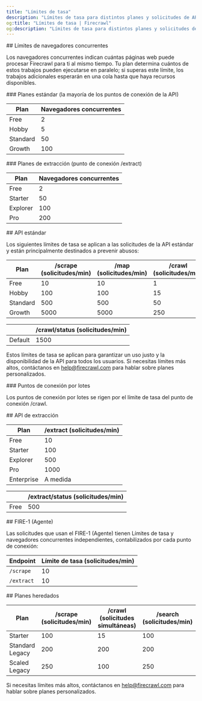 ```yaml
---
title: "Límites de tasa"
description: "Límites de tasa para distintos planes y solicitudes de API"
og:title: "Límites de tasa | Firecrawl"
og:description: "Límites de tasa para distintos planes y solicitudes de API"
---
```


<div id="concurrent-browser-limits">
  ## Límites de navegadores concurrentes
</div>

Los navegadores concurrentes indican cuántas páginas web puede procesar Firecrawl para ti al mismo tiempo.
Tu plan determina cuántos de estos trabajos pueden ejecutarse en paralelo; si superas este límite,
los trabajos adicionales esperarán en una cola hasta que haya recursos disponibles.

<div id="standard-plans-most-api-endpoints">
  ### Planes estándar (la mayoría de los puntos de conexión de la API)
</div>

| Plan       | Navegadores concurrentes |
|------------|---------------------------|
| Free       | 2                         |
| Hobby      | 5                         |
| Standard   | 50                        |
| Growth     | 100                       |

<div id="extract-plans-extract-api">
  ### Planes de extracción (punto de conexión /extract)
</div>

| Plan       | Navegadores concurrentes |
|------------|---------------------------|
| Free       | 2                         |
| Starter    | 50                        |
| Explorer   | 100                       |
| Pro        | 200                       |

<div id="standard-api">
  ## API estándar
</div>

Los siguientes límites de tasa se aplican a las solicitudes de la API estándar y están principalmente destinados a prevenir abusos:

| Plan       | /scrape (solicitudes/min) | /map (solicitudes/min) | /crawl (solicitudes/min) | /search (solicitudes/min) |
|------------|----------------------------|-------------------------|---------------------------|----------------------------|
| Free       | 10                         | 10                      | 1                         | 5                          |
| Hobby      | 100                        | 100                     | 15                        | 50                         |
| Standard   | 500                        | 500                     | 50                        | 250                        |
| Growth     | 5000                       | 5000                    | 250                       | 2500                       |

|          | /crawl/status (solicitudes/min) |
|----------|----------------------------------|
| Default  | 1500                             |

Estos límites de tasa se aplican para garantizar un uso justo y la disponibilidad de la API para todos los usuarios. Si necesitas límites más altos, contáctanos en [help@firecrawl.com](mailto:help@firecrawl.com) para hablar sobre planes personalizados.

<div id="batch-endpoints">
  ### Puntos de conexión por lotes
</div>

Los puntos de conexión por lotes se rigen por el límite de tasa del punto de conexión /crawl.

<div id="extract-api">
  ## API de extracción
</div>

| Plan       | /extract (solicitudes/min) |
|------------|----------------------------|
| Free       | 10                         |
| Starter    | 100                        |
| Explorer   | 500                        |
| Pro        | 1000                       |
| Enterprise | A medida                   |

|        | /extract/status (solicitudes/min) |
|--------|-----------------------------------|
| Free   | 500                               |

<div id="fire-1-agent">
  ## FIRE-1 (Agente)
</div>

Las solicitudes que usan el FIRE-1 (Agente) tienen Límites de tasa y navegadores concurrentes independientes, contabilizados por cada punto de conexión:

| Endpoint   | Límite de tasa (solicitudes/min) |
|------------|----------------------------------|
| `/scrape`  | 10                               |
| `/extract` | 10                               |

<div id="legacy-plans">
  ## Planes heredados
</div>

| Plan             | /scrape (solicitudes/min) | /crawl (solicitudes simultáneas) | /search (solicitudes/min) |
|------------------|---------------------------|----------------------------------|---------------------------|
| Starter          | 100                       | 15                               | 100                       |
| Standard Legacy  | 200                       | 200                              | 200                       |
| Scaled Legacy    | 250                       | 100                              | 250                       |

Si necesitas límites más altos, contáctanos en [help@firecrawl.com](mailto:help@firecrawl.com) para hablar sobre planes personalizados.